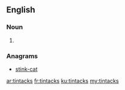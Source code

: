 ==English==

===Noun===
{{head|en}}

# {{plural of|tintack}}

===Anagrams===
* [[stink-cat#English|stink-cat]]

[[ar:tintacks]]
[[fr:tintacks]]
[[ku:tintacks]]
[[my:tintacks]]